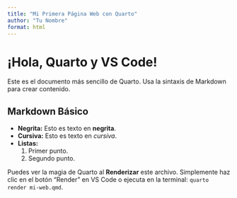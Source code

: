 ```yaml
---
title: "Mi Primera Página Web con Quarto"
author: "Tu Nombre"
format: html
---
```


# ¡Hola, Quarto y VS Code!

Este es el documento más sencillo de Quarto. Usa la sintaxis de Markdown para crear contenido.

## Markdown Básico

* **Negrita:** Esto es texto en **negrita**.
* **Cursiva:** Esto es texto en *cursiva*.
* **Listas:**
    1.  Primer punto.
    2.  Segundo punto.

Puedes ver la magia de Quarto al **Renderizar** este archivo. Simplemente haz clic en el botón "Render" en VS Code o ejecuta en la terminal: `quarto render mi-web.qmd`.


